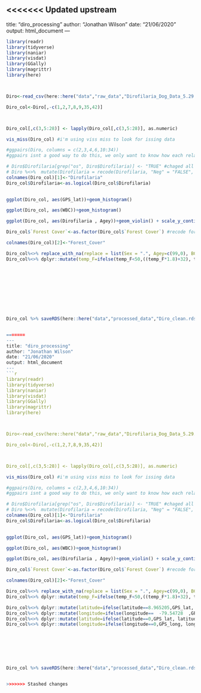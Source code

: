 <<<<<<< Updated upstream
---
title: "diro_processing"
author: "Jonathan Wilson"
date: "21/06/2020"
output: html_document
---
```r
library(readr)
library(tidyverse)
library(naniar)
library(visdat)
library(GGally)
library(magrittr)
library(here)



Diro<-read_csv(here::here("data","raw_data","Dirofilaria_Dog_Data_5.29.20_update.csv"))

Diro_col<-Diro[,-c(1,2,7,8,9,35,42)]



Diro_col[,c(3,5:28)] <- lapply(Diro_col[,c(3,5:28)], as.numeric)
```
```r
vis_miss(Diro_col) #i'm using viss miss to look for issing data

#ggpairs(Diro, columns = c(2,3,4,6,10:34))
#ggpairs isnt a good way to do this, we only want to know how each relates to DI status

# Diro$Dirofilaria[grep("os", Diro$Dirofilaria)] <- "TRUE" #chaged all positives to true
# Diro %<>%  mutate(Dirofilaria = recode(Dirofilaria, "Neg" = "FALSE", "0" = "FALSE"))
colnames(Diro_col)[1]<-"Dirofilaria"
Diro_col$Dirofilaria<-as.logical(Diro_col$Dirofilaria)
  

ggplot(Diro_col, aes(GPS_lat))+geom_histogram()

ggplot(Diro_col, aes(WBC))+geom_histogram()

ggplot(Diro_col, aes(Dirofilaria , Agey))+geom_violin() + scale_y_continuous(limits = c(0, 20))

Diro_col$`Forest Cover`<-as.factor(Diro_col$`Forest Cover`) #recode forest cover as a facrotr 

colnames(Diro_col)[2]<-"Forest_Cover"

Diro_col%<>% replace_with_na(replace = list(Sex = ".", Agey=c(99,0), BCS=c(0, 0.5), temp_F=0, WBC=0))
Diro_col%<>% dplyr::mutate(temp_F=ifelse(temp_F<50,((temp_F*1.8)+32), temp_F*1))


                           
                           
                           
                           
                           



Diro_col %>% saveRDS(here::here("data","processed_data","Diro_clean.rds"))


=======
---
title: "diro_processing"
author: "Jonathan Wilson"
date: "21/06/2020"
output: html_document
---
```{r}
library(readr)
library(tidyverse)
library(naniar)
library(visdat)
library(GGally)
library(magrittr)
library(here)



Diro<-read_csv(here::here("data","raw_data","Dirofilaria_Dog_Data_5.29.20_update.csv"))

Diro_col<-Diro[,-c(1,2,7,8,9,35,42)]



Diro_col[,c(3,5:28)] <- lapply(Diro_col[,c(3,5:28)], as.numeric)
```
```{r}
vis_miss(Diro_col) #i'm using viss miss to look for issing data

#ggpairs(Diro, columns = c(2,3,4,6,10:34))
#ggpairs isnt a good way to do this, we only want to know how each relates to DI status

# Diro$Dirofilaria[grep("os", Diro$Dirofilaria)] <- "TRUE" #chaged all positives to true
# Diro %<>%  mutate(Dirofilaria = recode(Dirofilaria, "Neg" = "FALSE", "0" = "FALSE"))
colnames(Diro_col)[1]<-"Dirofilaria"
Diro_col$Dirofilaria<-as.logical(Diro_col$Dirofilaria)
  

ggplot(Diro_col, aes(GPS_lat))+geom_histogram()

ggplot(Diro_col, aes(WBC))+geom_histogram()

ggplot(Diro_col, aes(Dirofilaria , Agey))+geom_violin() + scale_y_continuous(limits = c(0, 20))

Diro_col$`Forest Cover`<-as.factor(Diro_col$`Forest Cover`) #recode forest cover as a facrotr 

colnames(Diro_col)[2]<-"Forest_Cover"

Diro_col%<>% replace_with_na(replace = list(Sex = ".", Agey=c(99,0), BCS=c(0, 0.5), temp_F=0))
Diro_col%<>% dplyr::mutate(temp_F=ifelse(temp_F<50,((temp_F*1.8)+32), temp_F*1))

Diro_col%<>% dplyr::mutate(latitude=ifelse(latitude==8.965205,GPS_lat, latitude))
Diro_col%<>% dplyr::mutate(longitude=ifelse(longitude==  -79.54728  ,GPS_long, longitude))#fix miscoded pueblo nuevo
Diro_col%<>% dplyr::mutate(latitude=ifelse(latitude==0,GPS_lat, latitude))
Diro_col%<>% dplyr::mutate(longitude=ifelse(longitude==0,GPS_long, longitude))
                          
                           
                           
                           



Diro_col %>% saveRDS(here::here("data","processed_data","Diro_clean.rds"))


>>>>>>> Stashed changes
```